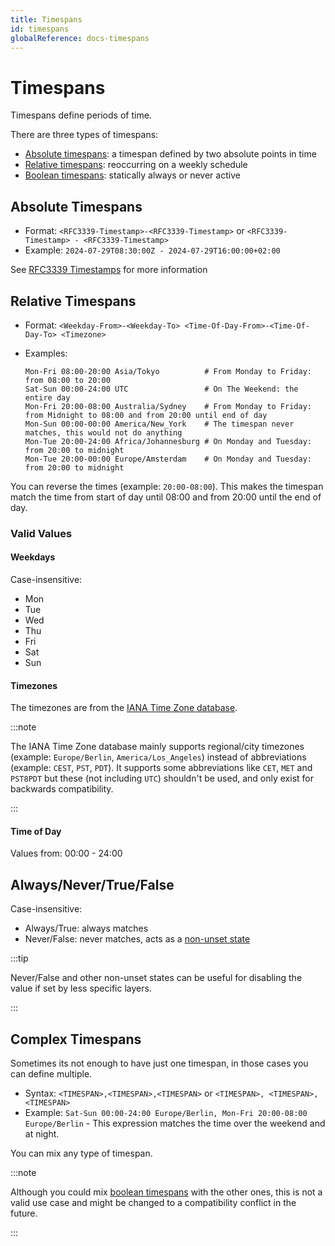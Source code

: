 ```yaml
---
title: Timespans
id: timespans
globalReference: docs-timespans
---
```


# Timespans

Timespans define periods of time.

There are three types of timespans:

- [Absolute timespans](#absolute-timespans): a timespan defined by two absolute points in time
- [Relative timespans](#relative-timespans): reoccurring on a weekly schedule
- [Boolean timespans](#alwaysnevertruefalse): statically always or never active

## Absolute Timespans

- Format:
  `<RFC3339-Timestamp>-<RFC3339-Timestamp>` or
  `<RFC3339-Timestamp> - <RFC3339-Timestamp>`
- Example: `2024-07-29T08:30:00Z - 2024-07-29T16:00:00+02:00`

See [RFC3339 Timestamps](https://datatracker.ietf.org/doc/html/rfc3339) for more information

## Relative Timespans

- Format: `<Weekday-From>-<Weekday-To> <Time-Of-Day-From>-<Time-Of-Day-To> <Timezone>`
- Examples:

  ```text
  Mon-Fri 08:00-20:00 Asia/Tokyo          # From Monday to Friday: from 08:00 to 20:00
  Sat-Sun 00:00-24:00 UTC                 # On The Weekend: the entire day
  Mon-Fri 20:00-08:00 Australia/Sydney    # From Monday to Friday: from Midnight to 08:00 and from 20:00 until end of day
  Mon-Sun 00:00-00:00 America/New_York    # The timespan never matches, this would not do anything
  Mon-Tue 20:00-24:00 Africa/Johannesburg # On Monday and Tuesday: from 20:00 to midnight
  Mon-Tue 20:00-00:00 Europe/Amsterdam    # On Monday and Tuesday: from 20:00 to midnight
  ```

You can reverse the times (example: `20:00-08:00`).
This makes the timespan match the time from start of day until 08:00 and from 20:00 until the end of day.

### Valid Values

#### Weekdays

Case-insensitive:

- Mon
- Tue
- Wed
- Thu
- Fri
- Sat
- Sun

#### Timezones

The timezones are from the [IANA Time Zone database](https://www.iana.org/time-zones).

:::note

The IANA Time Zone database mainly supports regional/city timezones
(example: `Europe/Berlin`, `America/Los_Angeles`) instead of abbreviations (example: `CEST`, `PST`, `PDT`).
It supports some abbreviations like `CET`, `MET` and `PST8PDT`
but these (not including `UTC`) shouldn't be used, and only exist for backwards compatibility.

:::

#### Time of Day

Values from: 00:00 - 24:00

## Always/Never/True/False

Case-insensitive:

- Always/True: always matches
- Never/False: never matches, acts as a [non-unset state](ref:docs-layers#how-it-works)

:::tip

Never/False and other non-unset states can be useful for disabling the value if set by less specific layers.

:::

## Complex Timespans

Sometimes its not enough to have just one timespan, in those cases you can define multiple.

- Syntax:
  `<TIMESPAN>,<TIMESPAN>,<TIMESPAN>` or
  `<TIMESPAN>, <TIMESPAN>, <TIMESPAN>`
- Example:
  `Sat-Sun 00:00-24:00 Europe/Berlin, Mon-Fri 20:00-08:00 Europe/Berlin` -
  This expression matches the time over the weekend and at night.

You can mix any type of timespan.

:::note

Although you could mix [boolean timespans](#alwaysnevertruefalse) with the other ones,
this is not a valid use case and might be changed to a compatibility conflict in the future.

:::
